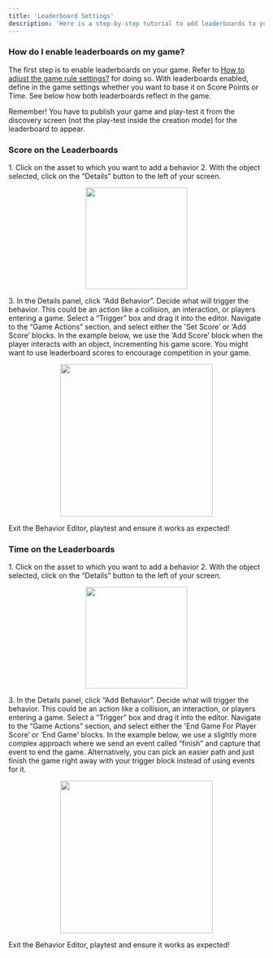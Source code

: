 ```yaml
---
title: 'Leaderboard Settings'
description: 'Here is a step-by-step tutorial to add leaderboards to your game'
---
```


### **How do I enable leaderboards on my game?**

The first step is to enable leaderboards on your game. Refer to [How to adjust the game rule settings?]() for doing so. With leaderboards enabled, define in the game settings whether you want to base it on Score Points or Time. See below how both leaderboards reflect in the game.

<Tip> Remember! You have to publish your game and play-test it from the discovery screen (not the play-test inside the creation mode) for the leaderboard to appear. </Tip>

### Score on the Leaderboards
<Steps>
  <Step title="First Step">
<Accordion title="The basics for all behaviors">
    1. Click on the asset to which you want to add a behavior
    2. With the object selected, click on the “Details” button to the left of your screen.
    <p align="center">
      <img width="200" noZoom src="https://i.imgur.com/jMSZzP8.png" /> </p>
    3. In the Details panel, click “Add Behavior”.
</Accordion>
  </Step>
  <Step title="Second Step">
Decide what will trigger the behavior. This could be an action like a collision, an interaction, or players entering a game. Select a “Trigger” box and drag it into the editor. 
 </Step>
<Step title="Third Step">
Navigate to the “Game Actions” section, and select either the 'Set Score’ or ‘Add Score’ blocks. In the example below, we use the ‘Add Score’ block when the player interacts with an object, incrementing his game score. You might want to use leaderboard scores to encourage competition in your game.
  <Accordion title="Behavior Image">
    <p align="center">
      <img width="300" noZoom src="https://i.imgur.com/Y4n6jxm.png" /> </p>
  </Accordion>
  </Step>
<Step title="Fourth Step">
Exit the Behavior Editor, playtest and ensure it works as expected!
</Step>
</Steps>

### Time on the Leaderboards
<Steps>
  <Step title="First Step">
<Accordion title="The basics for all behaviors">
    1. Click on the asset to which you want to add a behavior
    2. With the object selected, click on the “Details” button to the left of your screen.
    <p align="center">
      <img width="200" noZoom src="https://i.imgur.com/jMSZzP8.png" /> </p>
    3. In the Details panel, click “Add Behavior”.
</Accordion>
  </Step>
  <Step title="Second Step">
Decide what will trigger the behavior. This could be an action like a collision, an interaction, or players entering a game. Select a “Trigger” box and drag it into the editor. 
 </Step>
<Step title="Third Step">
Navigate to the “Game Actions” section, and select either the 'End Game For Player Score’ or ‘End Game’ blocks. In the example below, we use a slightly more complex approach where we send an event called “finish” and capture that event to end the game. Alternatively, you can pick an easier path and just finish the game right away with your trigger block instead of using events for it.
  <Accordion title="Behavior Image">
    <p align="center">
      <img width="300" noZoom src="https://i.imgur.com/9xUbaMQ.png" /> </p>
  </Accordion>
  </Step>
<Step title="Fourth Step">
Exit the Behavior Editor, playtest and ensure it works as expected!
</Step>
</Steps>
